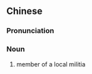 {{also|乡勇}}
==Chinese==
{{zh-forms|s=乡勇}}

===Pronunciation===
{{zh-pron
|m=xiāngyǒng
|cat=n
}}

===Noun===
{{zh-noun}}

# {{lb|zh|archaic}} member of a local militia